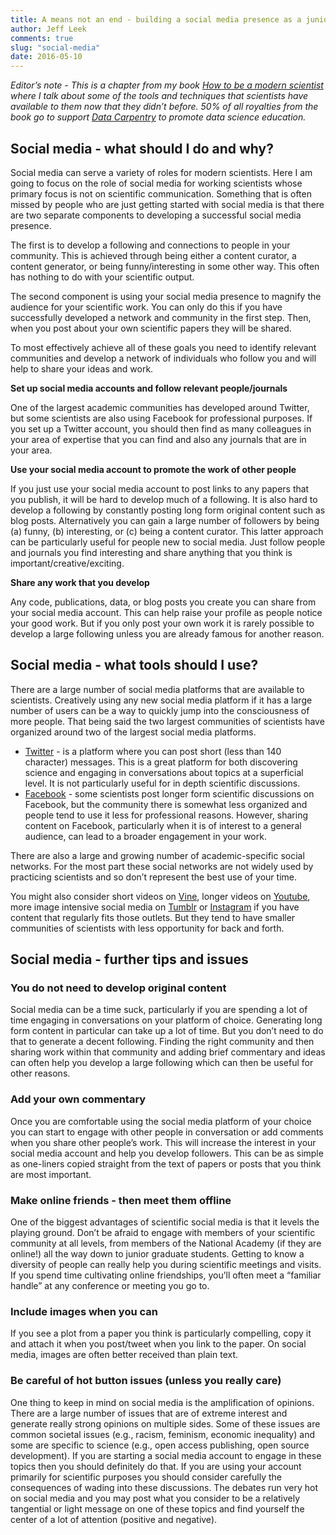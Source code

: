 ```yaml
---
title: A means not an end - building a social media presence as a junior scientist
author: Jeff Leek
comments: true
slug: "social-media"
date: 2016-05-10
---
```


_Editor's note - This is a chapter from my book [How to be a modern scientist](https://leanpub.com/modernscientist) where I talk about some of the tools and techniques that scientists have available to them now that they didn't before. 50% of all royalties from the book go to support [Data Carpentry](http://www.datacarpentry.org/) to promote data science education._


## Social media - what should I do and why? 

Social media can serve a variety of roles for modern scientists. Here I am going to focus on the role of social
media for working scientists whose primary focus is not on scientific communication. Something that is often missed by people who are just getting started with social media is that there are two separate components to developing a successful social media presence. 

The first is to develop a following and connections
to people in your community. This is achieved through being either a content curator, a content generator, or 
being funny/interesting in some other way. This often has nothing to do with your scientific output. 

The second component is using your social media presence to magnify the audience for your scientific work. You can
only do this if you have successfully developed a network and community in the first step. Then, when you post about
your own scientific papers they will be shared. 

To most effectively achieve all of these goals you need to identify relevant communities and develop a network
of individuals who follow you and will help to share your ideas and work. 

__Set up social media accounts and follow relevant people/journals__

One of the largest academic communities has developed around Twitter, but some scientists are also using Facebook for professional purposes. If you set up a Twitter account, you should then find as many colleagues in your area of expertise that you can find and also any journals that are in your area. 

__Use your social media account to promote the work of other people__

If you just use your social media account to post links to any papers that you publish, it will be hard to develop much of a following. It is also hard to develop a following by constantly posting long form original content such as blog posts. Alternatively you can gain a large number of followers by being (a) funny, (b) interesting, or (c) being a content curator. This latter approach can be particularly useful for people new to social media. Just follow people and journals you find interesting and share anything that you think is important/creative/exciting. 

__Share any work that you develop__

Any code, publications, data, or blog posts you create you can share from your social media account. This can help raise your profile as people notice your good work. But if you only post your own work it is rarely possible to develop a large following unless you are already famous for another reason. 


## Social media - what tools should I use?

There are a large number of social media platforms that are available to scientists. Creatively using any new social media platform if it has a large number of users can be a way to quickly jump into the consciousness of more people. That being said the two largest communities of scientists have organized around two of the largest social media platforms. 

* [Twitter](https://twitter.com/) - is a platform where you can post short (less than 140 character) messages. This is a great platform for both discovering science and engaging in conversations about topics at a superficial level. It is not particularly useful for in depth scientific discussions. 
* [Facebook](https://www.facebook.com/) - some scientists post longer form scientific discussions on Facebook, but the community there is somewhat less organized and people tend to use it less for professional reasons. However, sharing content on Facebook, particularly when it is of interest to a general audience, can lead to a broader engagement in your work. 

There are also a large and growing number of academic-specific social networks. For the most part these social networks are not widely used by practicing scientists and so don't represent the best use of your time. 

You might also consider short videos on [Vine](https://vine.co/), longer videos on [Youtube](https://www.youtube.com/), more image intensive social media on [Tumblr](https://www.tumblr.com/) or [Instagram](https://www.instagram.com) if you have content that regularly fits those outlets. But they tend to have smaller communities of scientists with less opportunity for back and forth. 


## Social media - further tips and issues

### You do not need to develop original content

Social media can be a time suck, particularly if you are spending a lot of time engaging in conversations on your platform of choice. Generating long form content in particular can take up a lot of time. But you don't need to do that to generate a decent following. Finding the right community and then sharing work within that community and adding brief commentary and ideas can often help you develop a large following which can then be useful for other reasons. 

### Add your own commentary

Once you are comfortable using the social media platform of your choice you can start to engage with other people in conversation or add comments when you share other people's work. This will increase the interest in your social media account and help you develop followers. This can be as simple as one-liners copied straight from the text of papers or posts that you think are most important. 

### Make online friends - then meet them offline

One of the biggest advantages of scientific social media is that it levels the playing ground. Don't be afraid to engage with members of your scientific community at all levels, from members of the National Academy (if they are online!) all the way down to junior graduate students. Getting to know a diversity of people can really help you during scientific meetings and visits. If you spend time cultivating online friendships, you'll often meet a "familiar handle" at any conference or meeting you go to. 

### Include images when you can

If you see a plot from a paper you think is particularly compelling, copy it and attach it when you post/tweet when you link to the paper. On social media, images are often better received than plain text. 

### Be careful of hot button issues (unless you really care)

One thing to keep in mind on social media is the amplification of opinions. There are a large number of issues that are of extreme interest and generate really strong opinions on multiple sides. Some of these issues are common societal issues (e.g., racism, feminism, economic inequality) and some are specific to science (e.g., open access publishing, open source development). If you are starting a social media account to engage in these topics then you should definitely do that. If you are using your account primarily for scientific purposes you should consider carefully the consequences of wading into these discussions. The debates run very hot on social media and you may post what you consider to be a relatively tangential or light message on one of these topics and find yourself the center of a lot of attention (positive and negative).

